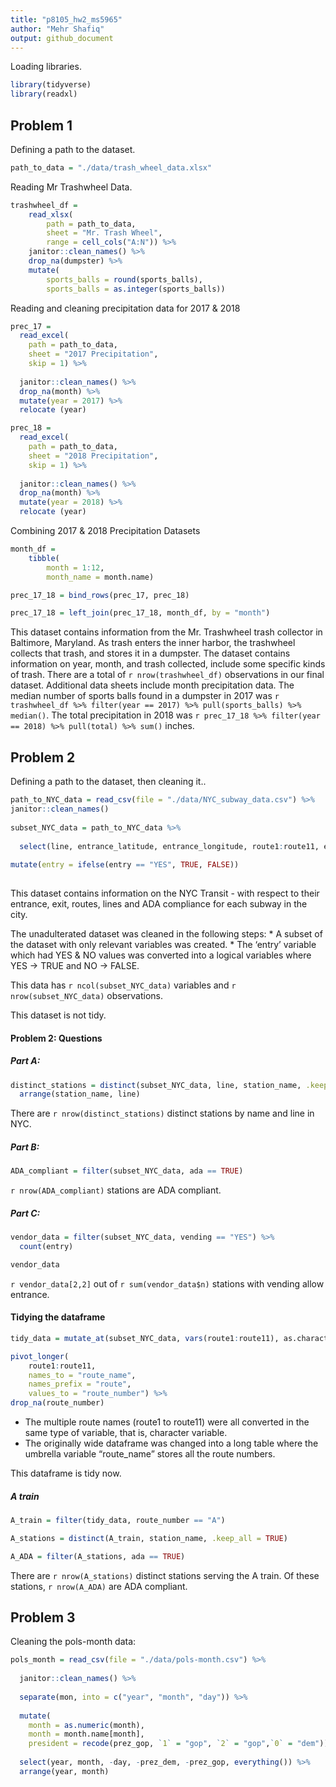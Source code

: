 ```yaml
---
title: "p8105_hw2_ms5965"
author: "Mehr Shafiq"
output: github_document
---
```


Loading libraries.

```r
library(tidyverse)
library(readxl)
```

## Problem 1

Defining a path to the dataset.

```r
path_to_data = "./data/trash_wheel_data.xlsx"
```

Reading Mr Trashwheel Data.

```r
trashwheel_df = 
	read_xlsx(
		path = path_to_data,
		sheet = "Mr. Trash Wheel",
		range = cell_cols("A:N")) %>% 
	janitor::clean_names() %>% 
	drop_na(dumpster) %>% 
	mutate(
		sports_balls = round(sports_balls),
		sports_balls = as.integer(sports_balls))
```
Reading and cleaning precipitation data for 2017 & 2018

```r
prec_17 = 
  read_excel(
    path = path_to_data,
    sheet = "2017 Precipitation",
    skip = 1) %>% 
  
  janitor::clean_names() %>% 
  drop_na(month) %>% 
  mutate(year = 2017) %>% 
  relocate (year)

prec_18 = 
  read_excel(
    path = path_to_data,
    sheet = "2018 Precipitation",
    skip = 1) %>% 
  
  janitor::clean_names() %>% 
  drop_na(month) %>% 
  mutate(year = 2018) %>% 
  relocate (year)

```

Combining 2017 & 2018 Precipitation Datasets

```r
month_df = 
	tibble(
		month = 1:12,
		month_name = month.name)

prec_17_18 = bind_rows(prec_17, prec_18) 

prec_17_18 = left_join(prec_17_18, month_df, by = "month")

```

This dataset contains information from the Mr. Trashwheel trash collector in Baltimore, Maryland. As trash enters the inner harbor, the trashwheel collects that trash, and stores it in a dumpster. The dataset contains information on year, month, and trash collected, include some specific kinds of trash. There are a total of `r nrow(trashwheel_df)` observations in our final dataset. Additional data sheets include month precipitation data. The median number of sports balls found in a dumpster in 2017 was `r trashwheel_df %>% filter(year == 2017) %>% pull(sports_balls) %>% median()`. The total precipitation in 2018 was `r prec_17_18 %>% filter(year == 2018) %>% pull(total) %>% sum()` inches.


## Problem 2

Defining a path to the dataset, then cleaning it..

```r
path_to_NYC_data = read_csv(file = "./data/NYC_subway_data.csv") %>% 
janitor::clean_names() 
  
subset_NYC_data = path_to_NYC_data %>% 
  
  select(line, entrance_latitude, entrance_longitude, route1:route11, entry, vending, entrance_type, ada, station_name, exit_only) %>% 
  
mutate(entry = ifelse(entry == "YES", TRUE, FALSE)) 
  
```
This dataset contains information on the NYC Transit - with respect to their entrance, exit, routes, lines and ADA compliance for each subway in the city. 

The unadulterated dataset was cleaned in the following steps:
*   A subset of the dataset with only relevant variables was created.
*   The 'entry' variable which had YES & NO values was converted into a logical variables where YES -> TRUE and NO -> FALSE. 

This data has `r ncol(subset_NYC_data)` variables and `r nrow(subset_NYC_data)` observations. 

This dataset is not tidy. 

#### Problem 2: Questions

##### Part A: 

```r
distinct_stations = distinct(subset_NYC_data, line, station_name, .keep_all = TRUE) %>% 
  arrange(station_name, line)
```

There are `r nrow(distinct_stations)` distinct stations by name and line in NYC. 


##### Part B: 

```r
ADA_compliant = filter(subset_NYC_data, ada == TRUE)
```

`r nrow(ADA_compliant)` stations are ADA compliant.


##### Part C: 

```r
vendor_data = filter(subset_NYC_data, vending == "YES") %>% 
  count(entry)

vendor_data 
```

`r vendor_data[2,2]` out of `r sum(vendor_data$n)` stations with vending allow entrance. 


#### Tidying the dataframe

```r
tidy_data = mutate_at(subset_NYC_data, vars(route1:route11), as.character) %>%

pivot_longer(
    route1:route11, 
    names_to = "route_name",
    names_prefix = "route",
    values_to = "route_number") %>% 
drop_na(route_number)

```
*   The multiple route names (route1 to route11) were all converted in the same type of variable, that is, character variable.
*   The originally wide dataframe was changed into a long table where the umbrella variable "route_name" stores all the route numbers. 

This dataframe is tidy now.

##### A train

```r
A_train = filter(tidy_data, route_number == "A") 

A_stations = distinct(A_train, station_name, .keep_all = TRUE)

A_ADA = filter(A_stations, ada == TRUE)
```

There are `r nrow(A_stations)` distinct stations serving the A train. Of these stations, `r nrow(A_ADA)` are ADA compliant. 


## Problem 3

Cleaning the pols-month data:

```r
pols_month = read_csv(file = "./data/pols-month.csv") %>% 
  
  janitor::clean_names() %>% 
  
  separate(mon, into = c("year", "month", "day")) %>% 
  
  mutate(
    month = as.numeric(month),
    month = month.name[month],
    president = recode(prez_gop, `1` = "gop", `2` = "gop",`0` = "dem")) %>% 
  
  select(year, month, -day, -prez_dem, -prez_gop, everything()) %>% 
  arrange(year, month)
```



